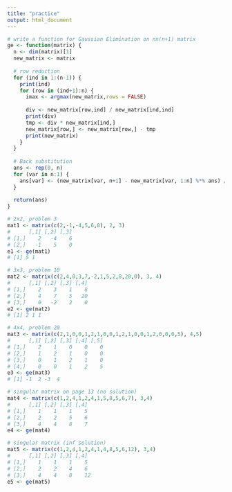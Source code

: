 ```yaml
---
title: "practice"
output: html_document
---
```


```r
# write a function for Gaussian Elimination on nx(n+1) matrix
ge <- function(matrix) {
  n <- dim(matrix)[1]
  new_matrix <- matrix
  
  # row reduction
  for (ind in 1:(n-1)) {
    print(ind)
    for (row in (ind+1):n) {
      imax <- argmax(new_matrix,rows = FALSE)
        
      div <- new_matrix[row,ind] / new_matrix[ind,ind]
      print(div)
      tmp <- div * new_matrix[ind,]
      new_matrix[row,] <- new_matrix[row,] - tmp
      print(new_matrix)
    }
  }
  
  # Back substitution
  ans <- rep(0, n)
  for (var in n:1) {
    ans[var] <- (new_matrix[var, n+1] - new_matrix[var, 1:n] %*% ans) / new_matrix[var, var]
  }
    
  return(ans)
}
```


```r
# 2x2, problem 3
mat1 <- matrix(c(2,-1,-4,5,6,0), 2, 3)
#      [,1] [,2] [,3]
# [1,]    2   -4    6
# [2,]   -1    5    0
e1 <- ge(mat1)
# [1] 5 1

# 3x3, problem 10
mat2 <- matrix(c(2,4,0,3,7,-2,1,5,2,8,20,0), 3, 4)
#      [,1] [,2] [,3] [,4]
# [1,]    2    3    1    8
# [2,]    4    7    5   20
# [3,]    0   -2    2    0
e2 <- ge(mat2)
# [1] 2 1 1

# 4x4, problem 20
mat3 <- matrix(c(2,1,0,0,1,2,1,0,0,1,2,1,0,0,1,2,0,0,0,5), 4,5)
#      [,1] [,2] [,3] [,4] [,5]
# [1,]    2    1    0    0    0
# [2,]    1    2    1    0    0
# [3,]    0    1    2    1    0
# [4,]    0    0    1    2    5
e3 <- ge(mat3)
# [1] -1  2 -3  4

# singular matrix on page 13 (no solution)
mat4 <- matrix(c(1,2,4,1,2,4,1,5,8,5,6,7), 3,4)
#      [,1] [,2] [,3] [,4]
# [1,]    1    1    1    5
# [2,]    2    2    5    6
# [3,]    4    4    8    7
e4 <- ge(mat4)

# singular matrix (inf solution)
mat5 <- matrix(c(1,2,4,1,2,4,1,4,8,5,6,12), 3,4)
#      [,1] [,2] [,3] [,4]
# [1,]    1    1    1    5
# [2,]    2    2    4    6
# [3,]    4    4    8    12
e5 <- ge(mat5)
```


